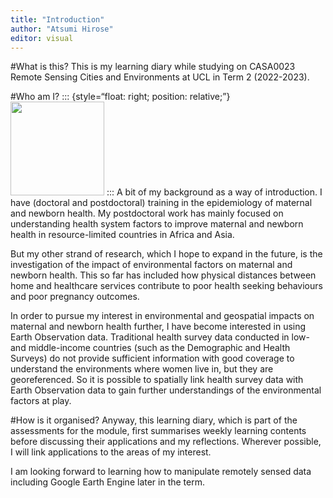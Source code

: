 ```yaml
---
title: "Introduction"
author: "Atsumi Hirose"
editor: visual
---
```

#What is this?
This is my learning diary while studying on CASA0023 Remote Sensing Cities and Environments at UCL in Term 2 (2022-2023). 

#Who am I?
 ::: {style="float: right; position: relative;"} ![](images/DSC_2468%20(headshot)_resized.jpg){width="150"} :::
A bit of my background as a way of introduction. I have (doctoral and postdoctoral) training in the epidemiology of maternal and newborn health. My postdoctoral work has mainly focused on understanding health system factors to improve maternal and newborn health in resource-limited countries in Africa and Asia.

But my other strand of research, which I hope to expand in the future, is the investigation of the impact of environmental factors on maternal and newborn health. This so far has included how physical distances between home and healthcare services contribute to poor health seeking behaviours and poor pregnancy outcomes.

In order to pursue my interest in environmental and geospatial impacts on maternal and newborn health further, I have become interested in using Earth Observation data. Traditional health survey data conducted in low- and middle-income countries (such as the Demographic and Health Surveys) do not provide sufficient information with good coverage to understand the environments where women live in, but they are georeferenced. So it is possible to spatially link health survey data with Earth Observation data to gain further understandings of the environmental factors at play.

#How is it organised?
Anyway, this learning diary, which is part of the assessments for the module, first summarises weekly learning contents before discussing their applications and my reflections. Wherever possible, I will link applications to the areas of my interest.

I am looking forward to learning how to manipulate remotely sensed data including Google Earth Engine later in the term.

 